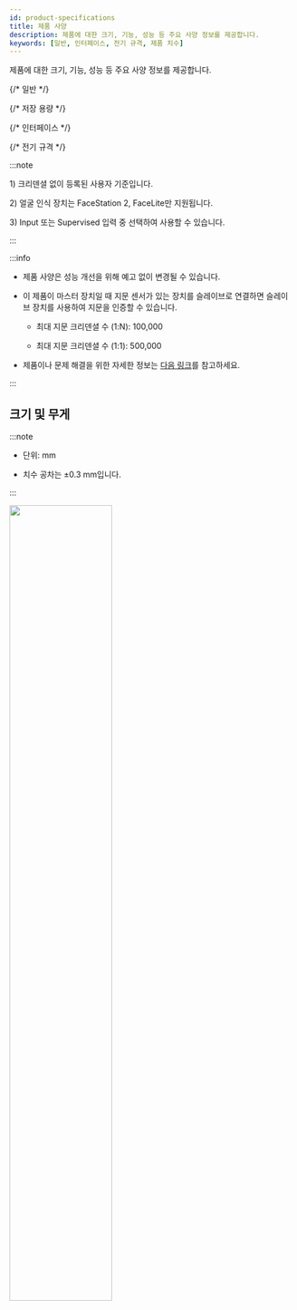 ```yaml
---
id: product-specifications
title: 제품 사양
description: 제품에 대한 크기, 기능, 성능 등 주요 사양 정보를 제공합니다.
keywords: [일반, 인터페이스, 전기 규격, 제품 치수]
---
```


제품에 대한 크기, 기능, 성능 등 주요 사양 정보를 제공합니다.


{/* 일반 */}
<SpecSection data={specs.corestation40.general} />

{/* 저장 용량 */}
<SpecSection data={specs.corestation40.storage} />

{/* 인터페이스 */}
<SpecSection data={specs.corestation40.interface} />

{/* 전기 규격 */}
<SpecSection data={specs.corestation40.power} />

:::note

<Anno id='anno1'>1)</Anno> 크리덴셜 없이 등록된 사용자 기준입니다.

<Anno id='anno2'>2)</Anno> 얼굴 인식 장치는 FaceStation 2, FaceLite만 지원됩니다.

<Anno id='anno3'>3)</Anno> Input 또는 Supervised 입력 중 선택하여 사용할 수 있습니다.

:::

:::info

* 제품 사양은 성능 개선을 위해 예고 없이 변경될 수 있습니다.

* 이 제품이 마스터 장치일 때 지문 센서가 있는 장치를 슬레이브로 연결하면 슬레이브 장치를 사용하여 지문을 인증할 수 있습니다.

  * 최대 지문 크리덴셜 수 (1:N): 100,000

  * 최대 지문 크리덴셜 수 (1:1): 500,000

* 제품이나 문제 해결을 위한 자세한 정보는 [다음 링크](https://kb.supremainc.com/knowledge/)를 참고하세요.

:::

<PageBreak />

## 크기 및 무게

:::note

* 단위: mm

* 치수 공차는 ±0.3 mm입니다.

:::

<Image src='/img/device/cs40-dimension.png' width='60%' className='none' alone />
